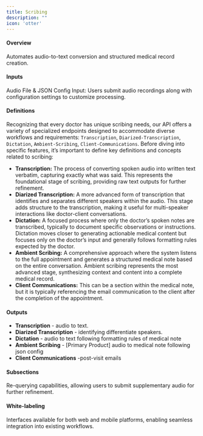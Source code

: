 ```yaml
---
title: Scribing
description: ""
icon: 'otter'
---
```

    

#### Overview
Automates audio-to-text conversion and structured medical record creation.
#### Inputs
Audio File & JSON Config Input: Users submit audio recordings along with configuration settings to customize processing.
#### Definitions
Recognizing that every doctor has unique scribing needs, our API offers a variety of specialized endpoints designed to accommodate diverse workflows and requirements: <code>Transcription</code>, `Diarized-Transcription`, `Dictation`, `Ambient-Scribing`, `Client-Communications`. Before diving into specific features, it’s important to define key definitions and concepts related to scribing:
- **Transcription:** The process of converting spoken audio into written text verbatim, capturing exactly what was said. This represents the foundational stage of scribing, providing raw text outputs for further refinement.
- **Diarized Transcription:** A more advanced form of transcription that identifies and separates different speakers within the audio. This stage adds structure to the transcription, making it useful for multi-speaker interactions like doctor-client conversations.
- **Dictation:** A focused process where only the doctor’s spoken notes are transcribed, typically to document specific observations or instructions. Dictation moves closer to generating actionable medical content but focuses only on the doctor’s input and generally follows formatting rules expected by the doctor.
- **Ambient Scribing:** A comprehensive approach where the system listens to the full appointment and generates a structured medical note based on the entire conversation. Ambient scribing represents the most advanced stage, synthesizing context and content into a complete medical record.
- **Client Communications:** This can be a section within the medical note, but it is typically referencing the email communication to the client after the completion of the appointment.
#### Outputs
- **Transcription** - audio to text.
- **Diarized Transcription** - identifying differentiate speakers.
- **Dictation** - audio to text following formatting rules of medical note
- **Ambient Scribing** - [Primary Product] audio to medical note following json config
- **Client Communications** -post-visit emails
#### Subsections
Re-querying capabilities, allowing users to submit supplementary audio for further refinement.
#### White-labeling
Interfaces available for both web and mobile platforms, enabling seamless integration into existing workflows.


